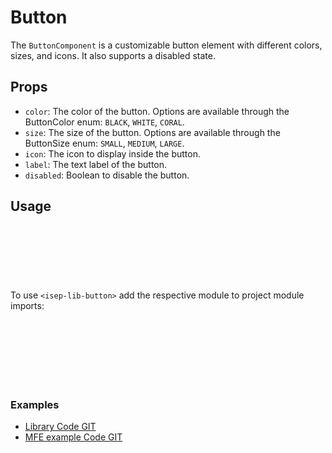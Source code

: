  
 
<Meta of={ButtonStories} />
 
# Button

The `ButtonComponent` is a customizable button element with different colors, sizes, and icons. It also supports a disabled state.

<Canvas of={ButtonStories.Default} />

## Props

- `color`: The color of the button. Options are available through the ButtonColor enum: `BLACK`, `WHITE`, `CORAL`.
- `size`: The size of the button. Options are available through the ButtonSize enum: `SMALL`, `MEDIUM`, `LARGE`.
- `icon`: The icon to display inside the button.
- `label`: The text label of the button.
- `disabled`: Boolean to disable the button.

## Usage

```html
<isep-lib-button
  [color]="ButtonColor.BLACK"
  [size]="ButtonSize.MEDIUM"
  [label]="'Button'"
  [disabled]="false"
></isep-lib-button>
```
To use `<isep-lib-button>` add the respective module to project module imports:

```typescript
// app.module.ts
import { ButtonModule } from 'ngx-dissertation-components-lib';

@NgModule({ 
	imports: [ButtonModule]
})
export class AppModule {}
```

### Examples
- [Library Code GIT](https://github.com/carinaalasisep/ngx-dissertation-components-lib/tree/main/projects/ngx-isep-dissertation-components/src/lib/button)
- [MFE example Code GIT](https://github.com/carinaalasisep/dissertation-productcat-mfe/blob/main/src/app/features/product-details/product-details.component.html)

 
